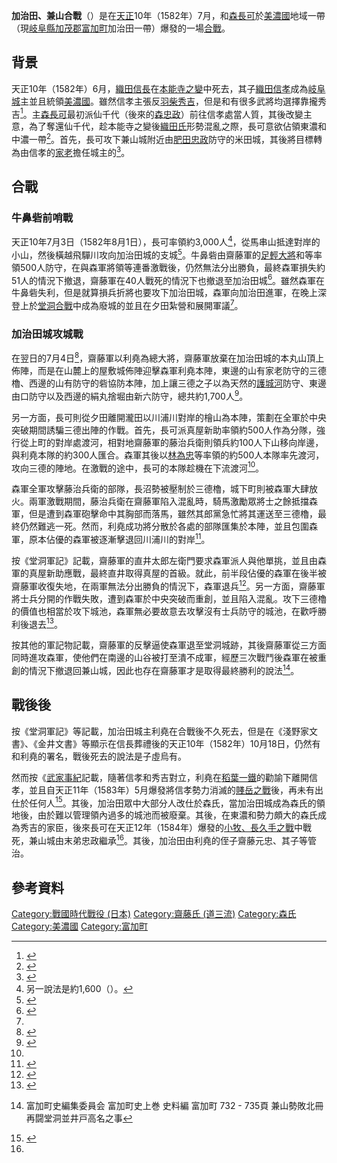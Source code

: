 {{Infobox Military Conflict
|battle_name=加治田、兼山合戰
|campaign=
|image=
|caption=
|conflict=[[戰國時代_(日本)|戰國時代]]
|date=[[天正_(日本)|天正]]10年（1582年）8月中旬
|place=[[美濃國|美濃國]]{{Link-ja|中濃|中濃}}地域{{Link-ja|加治田城|加治田城}}一帶（現[[岐阜縣|岐阜縣]][[加茂郡|加茂郡]][[富加町|富加町]]加治田一帶）
|result=未分勝負（前半段森軍取得優勢，後半段齋藤軍佔優）或兩敗俱傷
|combatant1=[[File:家徽.jpg|17px]][[齋藤氏|齋藤氏]]
|combatant2=[[File:Japanese_crest_Turu_no_maru(White_background).svg|17px]][[森氏|森氏]]
|commander1=[[File:家徽.jpg|17px]]{{Link-ja|齋藤利堯|斎藤利堯}}<br>{{Link-ja|長沼三德|長沼三徳}}<br>{{Link-ja|長沼藤治兵衛|長沼藤治兵衛}}<br>{{Link-ja|西村治郎兵衛|西村治郎兵衛}}<br>{{Link-ja|湯淺新六|湯浅新六}}
|commander2=[[File:Japanese_crest_Turu_no_maru(White_background).svg|17px]][[森長可|森長可]]<br>{{Link-ja|各務元正|各務元正}}<br>[[林為忠|林為忠]]
|strength1=約1700人
|strength2=約1600至3000人
|casualties1=
|casualties2=
|}}

'''加治田、兼山合戰'''（{{jpn|j=加治田・兼山合戦|hg=かじた・かねやまがっせん|rm=Kajita, Kaneyamagassen}}）是在[[天正_(日本)|天正]]10年（1582年）7月，{{Link-ja|齋藤利堯|斎藤利堯}}和[[森長可|森長可]]於[[美濃國|美濃國]]{{Link-ja|中濃|中濃}}地域{{Link-ja|加治田城|加治田城}}一帶（現[[岐阜縣|岐阜縣]][[加茂郡|加茂郡]][[富加町|富加町]]加治田一帶）爆發的一場[[戰役|合戰]]。

==背景==
天正10年（1582年）6月，[[織田信長|織田信長]]在[[本能寺之變|本能寺之變]]中死去，其子[[織田信孝|織田信孝]]成為[[岐阜城|岐阜城]]主並且統領[[美濃國|美濃國]]。雖然信孝主張反[[豐臣秀吉|羽柴秀吉]]，但是{{Link-ja|西濃|西濃}}和{{Link-ja|東濃|東濃}}有很多武將均選擇靠攏秀吉<ref>{{ja icon}}{{Cite book |last= |first= |author= 富加町史編集委員会|authorlink= |coauthors= |year= 1980|script-title=ja: 富加町史|volume = 下巻 通史編||publisher= [[富加町|岐阜県加茂郡富加町]]|location= |pages= 233|chapter = 本能寺の変後の当地域の情勢|id= |isbn= }}</ref>。{{Link-ja|金山城 (美濃國)|金山城 (美濃国)|兼山城}}主[[森長可|森長可]]最初派仙千代（後來的[[森忠政|森忠政]]）前往信孝處當人質，其後改變主意，為了奪還仙千代，趁本能寺之變後[[織田氏|織田氏]]形勢混亂之際，長可意欲佔領東濃和中濃一帶<ref>{{ja icon}}{{Cite book |last= |first= |author= 富加町史編集委員会|authorlink= |coauthors= |year= 1980|script-title=ja: 富加町史|volume = 下巻 通史編||publisher= 富加町|location= |pages= 234 - 236|chapter = 兼山城主森武蔵守長可|id= |isbn= }}</ref>。首先，長可攻下兼山城附近由[[肥田忠政|肥田忠政]]防守的米田城，其後將目標轉為由信孝的[[家老|家老]]{{Link-ja|齋藤利堯|斎藤利堯}}擔任城主的{{Link-ja|加治田城|加治田城}}<ref>{{ja icon}}{{Cite book|last= |first= |author= 富加町史編集委員会|authorlink= |coauthors= |year= 1980|script-title=ja: 富加町史|volume = 下巻 通史編||publisher= 富加町|location= |pages= 236|chapter = 米田城攻略、森武蔵守長可加治田城を攻む|id= |isbn= }}</ref>。

==合戰==
===牛鼻砦前哨戰===
天正10年7月3日（1582年8月1日），長可率領約3,000人<ref>另一說法是約1,600{{ja icon}}（{{Cite book |last= |first= |author= 富加町史編集委員会|authorlink= |coauthors= |year= 1980|script-title=ja: 富加町史|volume = 下巻 通史編||publisher= 富加町|location= |pages= 238 - 239|chapter = 加治田城に攻め寄せる|id= |isbn= }}）。</ref>，從馬串山抵達{{Link-ja|飛驒川|飛騨川}}對岸的小山，然後橫越飛驒川攻向加治田城的支城{{Link-ja|毛利山城|毛利山城|牛鼻砦}}<ref name="kaneyamachoshi usigahana">{{ja icon}}{{Cite book |last= |first= |author= 兼山町史編纂委員会|authorlink= |coauthors= |year= 1972|script-title=ja: 兼山町史|publisher= 岐阜県可児郡兼山町|location= |page= 139|script-chapter=ja: 加治田城と牛ヶ鼻の砦|id= |isbn= }}</ref>。牛鼻砦由齋藤軍的[[足輕大將|足輕大將]]{{Link-ja|西村治郎兵衛|西村治郎兵衛}}和{{Link-ja|湯淺新六|湯浅新六}}等率領500人防守，在與森軍將領{{Link-ja|各務元正|各務元正}}等連番激戰後，仍然無法分出勝負，最終森軍損失約51人的情況下撤退，齋藤軍在40人戰死的情況下也撤退至加治田城<ref>{{ja icon}}{{Cite book |last= |first= |author= 富加町史編集委員会|authorlink= |coauthors= |year= 1980|script-title=ja: 富加町史|volume = 下巻 通史編||publisher= 富加町|location= |page= 236 - 238|chapter = 牛が鼻の砦前哨戦|id= |isbn= }}</ref>。雖然森軍在牛鼻砦失利，但是就算損兵折將也要攻下加治田城，森軍向加治田進軍，在晚上深登上於[[堂洞合戰|堂洞合戰]]中成為廢城的{{Link-ja|堂洞城|堂洞城}}並且在夕田紮營和展開軍議<ref name="kaneyamachoshi usigahana"/>。

===加治田城攻城戰===
在翌日的7月4日<ref name="kaneyamachoshi sokogeki">{{ja icon}}{{Cite book |last= |first= |author= 兼山町史編纂委員会|authorlink= |coauthors= |year= 1972|script-title=ja: 兼山町史|publisher= 兼山町|location= |pages= 139 - 142|script-chapter=ja: 加治田城総攻撃|id= |isbn= }}</ref>，齋藤軍以利堯為總大將，齋藤軍放棄在加治田城的本丸山頂上佈陣，而是在山麓上的屋敷城佈陣迎擊森軍利堯本陣，東邊的山有家老{{Link-ja|長沼三德|長沼三徳}}防守的三德櫓、西邊的山有{{Link-ja|西村治郎兵衛|西村治郎兵衛}}防守的砦協防本陣，加上讓三德之子{{Link-ja|長沼藤治兵衛|長沼藤治兵衛}}以{{Link-ja|川浦川|川浦川}}為天然的[[護城河|護城河]]防守、東邊由{{Link-ja|清水寺 (富加町)|清水寺 (富加町)|白華山清水寺}}口{{Link-ja|白江權佐衛門|白江権左衛門}}防守以及西邊的絹丸捨堀由新六防守，總共約1,700人<ref>{{ja icon}}{{Cite book |last= |first= |author= 富加町史編集委員会|authorlink= |coauthors= |year= 1980|script-title=ja: 富加町史|volume = 下巻 通史編||publisher= 富加町|location= |pages= 238 - 239|chapter = 加治田城に攻め寄せる|id= |isbn= }}</ref>。

另一方面，長可則從夕田離開瀧田以川浦川對岸的檜山為本陣，策劃在全軍於中央突破期間誘騙三德出陣的作戰。首先，長可派真屋新助率領約500人作為分隊，強行從上町的對岸處渡河，相對地齋藤軍的藤治兵衛則領兵約100人下山移向岸邊，與利堯本隊的約300人匯合。森軍其後以[[林為忠|林為忠]]等率領的約500人本隊率先渡河，攻向三德的陣地。在激戰的途中，長可的本隊趁機在下流渡河<ref name="kaneyamachoshi sokogeki"/>。

森軍全軍攻擊藤治兵衛的部隊，長沼勢被壓制於三德櫓，城下町則被森軍大肆放火。兩軍激戰期間，藤治兵衛在齋藤軍陷入混亂時，騎馬激勵眾將士之餘抵擋森軍，但是遭到森軍砲擊命中其胸部而落馬，雖然其郎黨急忙將其運送至三德櫓，最終仍然難逃一死。然而，利堯成功將分散於各處的部隊匯集於本陣，並且包圍森軍，原本佔優的森軍被逐漸擊退回川浦川的對岸<ref>{{ja icon}}{{Cite book |last= |first= |author= 富加町史編集委員会|authorlink= |coauthors= |year= 1980|script-title=ja: 富加町史|volume = 下巻 通史編||publisher= 富加町|location= |pages= 240 - 241|chapter = 森勢優勢|id= |isbn= }}</ref>。

按《堂洞軍記》記載，齋藤軍的直井太郎左衛門要求森軍派人與他單挑，並且由森軍的真屋新助應戰，最終直井取得真屋的首級。就此，前半段佔優的森軍在後半被齋藤軍收復失地，在兩軍無法分出勝負的情況下，森軍退兵<ref name="tomikachoshi kajitazeibankai">{{Cite book |last= |first= |author= 富加町史編集委員会|authorlink= |coauthors= |year= 1980|script-title=ja: 富加町史|volume = 下巻 通史編||publisher= 富加町|location= |pages= 241 - 242|chapter = 加治田勢挽回|id= |isbn= }}</ref>。另一方面，齋藤軍將士兵分開的作戰失敗，遭到森軍於中央突破而重創，並且陷入混亂。攻下三德櫓的價值也相當於攻下城池，森軍無必要故意去攻擊沒有士兵防守的城池，在歡呼勝利後退去<ref>{{ja icon}}{{Cite book |last= |first= |author= 兼山町史編纂委員会|authorlink= |coauthors= |year= 1972|script-title=ja: 兼山町史|publisher= 兼山町|location= |page= 142|script-chapter=ja: 現状から見た加治田城攻略の推定|id= |isbn= }}</ref>。

按其他的軍記物記載，齋藤軍的反擊逼使森軍退至堂洞城跡，其後齋藤軍從三方面同時進攻森軍，使他們在南邊的山谷被打至潰不成軍，經歷三次戰鬥後森軍在被重創的情況下撤退回兼山城，因此也存在齋藤軍{{Link-ja|加治田眾|加治田衆}}才是取得最終勝利的說法<ref>{{ja icon}}富加町史編集委員会 富加町史上巻 史料編 富加町 732 - 735頁 兼山勢敗北冊再闘堂洞並井戸高名之事</ref>。

==戰後後==
按《堂洞軍記》等記載，加治田城主利堯在合戰後不久死去，但是在《淺野家文書》、《金井文書》等顯示在信長葬禮後的天正10年（1582年）10月18日，仍然有{{Link-ja|岡本宗憲|岡本宗憲|岡本良勝}}和利堯的署名，戰後死去的說法是子虛烏有。

然而按《[[武家事紀|武家事紀]]記載，隨著信孝和秀吉對立，利堯在[[稻葉一鐵|稻葉一鐵]]的勸諭下離開信孝，並且自天正11年（1583年）5月爆發將信孝勢力消滅的[[賤岳之戰|賤岳之戰]]後，再未有出仕於任何人<ref>{{ja icon}}{{Cite book |last= |first= |author= {{Link-ja|谷口克廣|谷口克広}}|authorlink= |coauthors= |year= 2010|script-title=ja: 織田信長家臣人名辞典 第2版|chapter = 斎藤利堯|publisher= {{Link-ja|吉川弘文館|吉川弘文館}}|location= |page= 188|id= |isbn= 9784642014571}}</ref>。其後，加治田眾中大部分人改仕於森氏，當加治田城成為森氏的領地後，由於難以管理領內過多的城池而被廢棄。其後，在東濃和{{Link-ja|北濃|北濃}}勢力頗大的森氏成為秀吉的家臣，後來長可在天正12年（1584年）爆發的[[小牧、長久手之戰|小牧、長久手之戰]]中戰死，兼山城由末弟忠政繼承<ref name="tomikachoshi kajitazeibankai"/>。其後，加治田由利堯的侄子齋藤元忠、其子{{Link-ja|齋藤德元|斎藤徳元}}等管治。

== 參考資料 ==
{{Reflist}}

{{DEFAULTSORT:Kajita, Kaneyamagassen}}
[[Category:戰國時代戰役_(日本)|Category:戰國時代戰役 (日本)]]
[[Category:齋藤氏_(道三流)|Category:齋藤氏 (道三流)]]
[[Category:森氏|Category:森氏]]
[[Category:美濃國|Category:美濃國]]
[[Category:富加町|Category:富加町]]